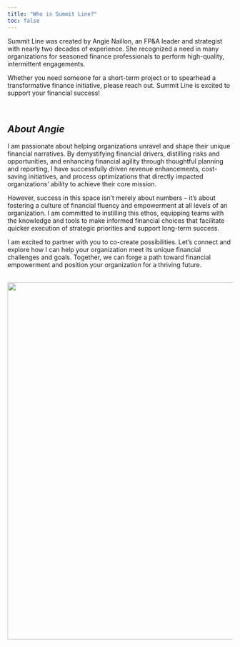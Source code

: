 ```yaml
---
title: "Who is Summit Line?"
toc: false
---
```


Summit Line was created by Angie Naillon, an FP&A leader and strategist with nearly two decades of experience. She recognized a need in many organizations for seasoned finance professionals to perform high-quality, intermittent engagements.  

Whether you need someone for a short-term project or to spearhead a transformative finance initiative, please reach out. Summit Line is excited to support your financial success!

<br>

## *About Angie*

I am passionate about helping organizations unravel and shape their unique financial narratives. By demystifying financial drivers, distilling risks and opportunities, and enhancing financial agility through thoughtful planning and reporting, I have successfully driven revenue enhancements, cost-saving initiatives, and process optimizations that directly impacted organizations’ ability to achieve their core mission.

However, success in this space isn’t merely about numbers -- it's about fostering a culture of financial fluency and empowerment at all levels of an organization. I am committed to instilling this ethos, equipping teams with the knowledge and tools to make informed financial choices that facilitate quicker execution of strategic priorities and support long-term success.

I am excited to partner with you to co-create possibilities. Let's connect and explore how I can help your organization meet its unique financial challenges and goals. Together, we can forge a path toward financial empowerment and position your organization for a thriving future. 
<br><br>

![](images/resume_summary.png){width=800 fig-align="center"}